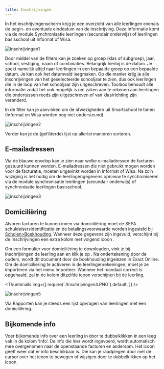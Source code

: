 ```yaml
---
title: Inschrijvingen
---
```

In het inschrijvingenscherm krijg je een overzicht van alle leerlingen evenals de begin- en eventuele einddatum van de inschrijving. Deze informatie komt via de module Synchronisatie leerlingen (secundair onderwijs) of leerlingen basisschool uit Informat of Wisa.

![inschrijvingen1](./Inschrijvingen1.PNG)

Door middel van de filters kan je zoeken op groep (klas of subgroep), jaar, school, vestiging, naam of combinaties. Belangrijk hierbij is de datum. Je zoekt namelijk altijd naar leerlingen in een bepaalde groep op een bepaalde datum. Je kan ook het datumveld leegmaken. Op die manier krijg je alle inschrijvingen van het geselecteerde schooljaar te zien, dus ook leerlingen die in de loop van het schooljaar zijn uitgeschreven. 
Toolbox behoudt alle informatie zodat het ook mogelijk is om zaken aan te rekenen aan leerlingen die ondertussen reeds zijn uitgeschreven of van klas/richting zijn veranderd. 

In de filter kan je aanvinken om de afwezigheden uit Smartschool te tonen (Informat en Wisa worden nog niet ondersteund).

![inschrijvingen2](./Inschrijvingen2.PNG)

Verder kan je de (gefilderde) lijst op allerlei manieren sorteren.

## E-mailadressen

Via de blauwe envelop <LegacyAction img="mailEnveloppe.png"/> kan je zien naar welke e-mailadressen de facturen gestuurd kunnen worden. E-mailadressen die niet gebruikt mogen worden voor de facturatie, moeten uitgevinkt worden in Informat of Wisa. Na zo’n wijziging is het nodig om de leerlingengegevens opnieuw te synchroniseren via de module synchronisatie leerlingen (secundair onderwijs) of synchronisatie leerlingen basisschool.

![inschrijvingen3](./Inschrijvingen3.png)

## Domiciliëring

Alvoren facturen te kunnen innen via domiciliëring moet de SEPA schuldeisersidentificatie en de betalingsvoorwaarde worden ingesteld bij [Scholen>Boekhouding](/leerlingenrekeningen/Scholen/#4boekhouding). Wanneer deze gegevens zijn ingevuld, verschijnt bij de Inschrijvingen een extra kolom met volgend icoon <LegacyAction img="bank.png"/>.

Om een formulier voor domiciliëring te downloaden, vink je bij Inschrijvingen de leerling aan en klik je op <LegacyAction text="Maak PDF met SEPA mandaten"/>. Na ondertekening door de ouders, wordt dit document door de boekhouding ingelezen in Exact Online. Om de domiciliëring te activeren in de leerlingenrekeningen, moet je ze importeren via het menu Importeer. Wanneer het mandaat correct is opgehaald, zal in de kolom <LegacyAction img="bank.png"/> ditzelfde icoon verschijnen bij de leerling. 

<Thumbnails img={[
    require('./Inschrijvingen4.PNG').default, 
]} />

![inschrijvingen5](./Inschrijvingen5.PNG)

Via Rapporten kan je steeds een lijst opvragen van leerlingen met een domiciliëring. 

## Bijkomende info

Voer bijkomende info over een leerling in door te dubbelklikken in een leeg vak in de kolom ‘Info’. De info die hier wordt ingevoerd, wordt automatisch mee overgenomen naar de openstaande facturen en andersom. Het <LegacyAction img="info.png"/> icoon geeft weer dat er info beschikbaar is. Die kan je raadplegen door met de cursor over het icoon te bewegen of wijzigen door te dubbelklikken op het icoon. 
